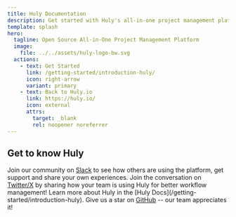 ```yaml
---
title: Huly Documentation
description: Get started with Huly's all-in-one project management platform.
template: splash
hero:
  tagline: Open Source All-in-One Project Management Platform
  image:
    file: ../../assets/huly-logo-bw.svg
  actions:
    - text: Get Started
      link: /getting-started/introduction-huly/
      icon: right-arrow
      variant: primary
    - text: Back to Huly.io
      link: https://huly.io/
      icon: external
      attrs:
        target: _blank
        rel: noopener noreferrer
---
```



## Get to know Huly

<CardGrid stagger>
	<Card title="Join the Community" icon="slack">
		Join our community on <a href="https://huly.link/slack" target="_blank" rel="noopener noreferrer">Slack</a> to see how others are using the platform, get support and share your own experiences.
	</Card>
	<Card title="Share how your team is using Huly" icon="x.com">
		Join the conversation on <a href="https://twitter.com/huly_io" target="_blank" rel="noopener noreferrer">Twitter/X</a> by sharing how your team is using Huly for better workflow management!
	</Card>
	<Card title="Read the docs" icon="open-book">
		Learn more about Huly in the [Huly Docs](/getting-started/introduction-huly).
	</Card>
	<Card title="Give Huly a star!" icon="github">
		Give us a star on <a href="https://github.com/hcengineering/platform" target="_blank" rel="noopener noreferrer">GitHub</a> -- our team appreciates it!
	</Card>
</CardGrid>
